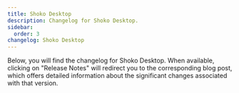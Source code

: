 ```yaml
---
title: Shoko Desktop
description: Changelog for Shoko Desktop.
sidebar:
  order: 3
changelog: Shoko Desktop
---
```


Below, you will find the changelog for Shoko Desktop. When available, clicking on "Release Notes" will redirect you to
the corresponding blog post, which offers detailed information about the significant changes associated with that version.

<Changelog name="Shoko Desktop" />
